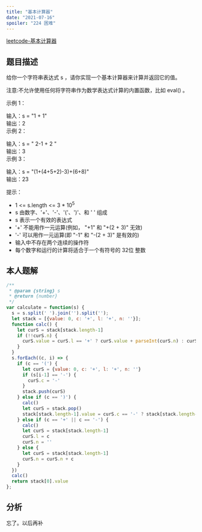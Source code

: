 ```yaml
---
title: "基本计算器"
date: "2021-07-16"
spoiler: "224 困难"
---
```


[leetcode-基本计算器](https://leetcode.cn/problems/basic-calculator/description/)

## 题目描述

给你一个字符串表达式 s ，请你实现一个基本计算器来计算并返回它的值。
  
注意:不允许使用任何将字符串作为数学表达式计算的内置函数，比如 eval() 。  
  
  
示例 1：  
  
输入：s = "1 + 1"  
输出：2  
示例 2：  
  
输入：s = " 2-1 + 2 "  
输出：3  
示例 3：  
  
输入：s = "(1+(4+5+2)-3)+(6+8)"  
输出：23  
   
  
提示：  
  
* 1 \<= s.length \<= 3 * 10<sup>5</sup>  
* s 由数字、'+'、'-'、'('、')'、和 ' ' 组成  
* s 表示一个有效的表达式  
* '+' 不能用作一元运算(例如， "+1" 和 "+(2 + 3)" 无效)  
* '-' 可以用作一元运算(即 "-1" 和 "-(2 + 3)" 是有效的)  
* 输入中不存在两个连续的操作符  
* 每个数字和运行的计算将适合于一个有符号的 32位 整数   

## 本人题解

```javascript
/**
 * @param {string} s
 * @return {number}
 */
var calculate = function(s) {
  s = s.split(' ').join('').split('');
  let stack = [{value: 0, c: '+', l: '+', n: ''}];
  function calc() {
    let curS = stack[stack.length-1]
    if (!!curS.n) {
      curS.value = curS.l == '+' ? curS.value + parseInt(curS.n) : curS.value - parseInt(curS.n)
    }
  }
  s.forEach((c, i) => {
    if (c == '(') {
      let curS = {value: 0, c: '+', l: '+', n: ''}
      if (s[i-1] == '-') {
        curS.c = '-'
      }
      stack.push(curS)
    } else if (c == ')') {
      calc()
      let curS = stack.pop()
      stack[stack.length-1].value = curS.c == '-' ? stack[stack.length-1].value - curS.value : stack[stack.length-1].value + curS.value
    } else if (c == '+' || c == '-') {
      calc()
      let curS = stack[stack.length-1]
      curS.l = c
      curS.n = ''
    } else {
      let curS = stack[stack.length-1]
      curS.n = curS.n + c
    }
  })
  calc()
  return stack[0].value
};
```

## 分析

忘了。以后再补